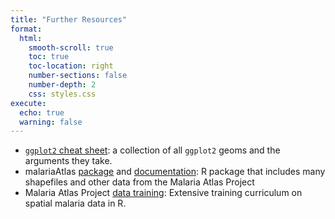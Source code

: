 ```yaml
---
title: "Further Resources"
format:
  html:
    smooth-scroll: true
    toc: true
    toc-location: right
    number-sections: false
    number-depth: 2
    css: styles.css
execute:
  echo: true
  warning: false
---
```


-   [`ggplot2` cheat sheet](
https://rstudio.github.io/cheatsheets/html/data-visualization.html): a collection of all `ggplot2` geoms and the arguments they take.
- malariaAtlas [package](https://cran.r-project.org/web/packages/malariaAtlas/index.html) and [documentation](https://github.com/malaria-atlas-project/malariaAtlas/blob/master/README.md): R package that includes many shapefiles and other data from the Malaria Atlas Project 
- Malaria Atlas Project [data training](https://malaria-atlas-project.gitlab.io/intro-to-spatial-analysis-for-infectious-diseases/): Extensive training curriculum on spatial malaria data in R.
